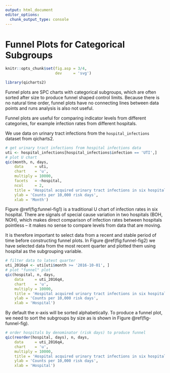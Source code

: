 ```yaml
---
output: html_document
editor_options: 
  chunk_output_type: console
---
```

# Funnel Plots for Categorical Subgroups

```r
knitr::opts_chunk$set(fig.asp = 3/4,
                      dev     = 'svg')

library(qicharts2)
```

Funnel plots are SPC charts with categorical subgroups, which are often sorted after size to produce funnel shaped control limits. Because there is no natural time order, funnel plots have no connecting lines between data points and runs analysis is also not useful.

Funnel plots are useful for comparing indicator levels from different categories, for example infection rates from different hospitals.

We use data on urinary tract infections from the `hospital_infections` dataset from qicharts2.

```r
# get urinary tract infections from hospital infections data
uti <- hospital_infections[hospital_infections$infection == 'UTI',]
# plot U chart
qic(month, n, days,
    data     = uti,
    chart    = 'u',
    multiply = 10000,
    facets   = ~hospital,
    ncol     = 2,
    title = 'Hospital acquired urinary tract infections in six hospitals',
    ylab = 'Counts per 10,000 risk days',
    xlab = 'Month')
```

Figure \@ref(fig:funnel-fig1) is a traditional U chart of infection rates in six hospital. There are signals of special cause variation in two hospitals (BOH, NOH), which makes direct comparison of infection rates between hospitals pointless -- it makes no sense to compare levels from data that are moving.

It is therefore important to select data from a recent and stable period of time before constructing funnel plots. In Figure \@ref(fig:funnel-fig2) we have selected data from the most recent quarter and plotted them using hospital as the subgrouping variable.

```r
# filter data to latest quarter
uti_2016q4 <- uti[uti$month >= '2016-10-01', ]
# plot "funnel" plot
qic(hospital, n, days,
    data     = uti_2016q4,
    chart    = 'u',
    multiply = 10000,
    title = 'Hospital acquired urinary tract infections in six hospitals',
    ylab = 'Counts per 10,000 risk days',
    xlab = 'Hospital')
```

By default the x-axis will be sorted alphabetically. To produce a funnel plot, we need to sort the subgroups by size as is shown in Figure \@ref(fig-funnel-fig).

```r
# order hospitals by denominator (risk days) to produce funnel
qic(reorder(hospital, days), n, days,
    data     = uti_2016q4,
    chart    = 'u',
    multiply = 10000,
    title = 'Hospital acquired urinary tract infections in six hospitals',
    ylab = 'Counts per 10,000 risk days',
    xlab = 'Hospital')
```


